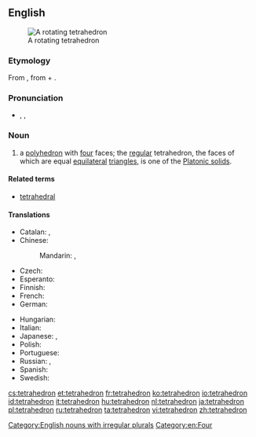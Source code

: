 ==English==
{{wikipedia}}
[[Image:120px-Tetrahedron-slowturn.gif|thumb|A rotating tetrahedron]]

===Etymology===
From {{etyl|grc}} {{term|τετράεδρον|tr=tetraedron|sc=polytonic||triangle-based pyramid}}, from {{term|τετράς|tr=tetras|sc=polytonic||four}} + {{term|ἕδρα|tr=hedra|sc=Grek||seat}}.

===Pronunciation===
* {{enPR|tĕtrəhē'drən}}, {{IPA|/tɛtrəˈhiːdrən/}}, {{X-SAMPA|/tE.tr@."hi.dr@n/}}

===Noun===
{{en-noun|pl2=tetrahedra}}

# {{geometry}} a [[polyhedron]] with [[four]] faces; the [[regular]] tetrahedron, the faces of which are equal [[equilateral]] [[triangle]]s, is one of the [[Platonic solid]]s.

====Related terms====
* [[tetrahedral]]

====Translations====
{{trans-top|polyhedron}}
* Catalan: {{t|ca|tetràedre|m}}, {{t|ca|tetraedre|m}}
* Chinese:
*: Mandarin: {{t|zh|四面體|sc=Hani}}, {{t|zh|四面体|tr=sìmiàntǐ|sc=Hani}}
* Czech: {{t+|cs|čtyřstěn|m}}
* Esperanto: {{t-|eo|kvaredro|xs=Esperanto}}
* Finnish: {{t-|fi|tetraedri}}
* French: {{t+|fr|tétraèdre|m}}
* German: {{t-|de|Tetraeder|n}}
{{trans-mid}}
* Hungarian: {{t+|hu|tetraéder}}
* Italian: {{t+|it|tetraedro|m}}
* Japanese: {{t|ja|四面体|tr=shimentai}}, {{t|ja|三角錐|tr=sankakusui}}
* Polish: {{t|pl|czworościan|m}}
* Portuguese: {{t+|pt|tetraedro|m}}
* Russian: {{t+|ru|тетраэдр|m|tr=tetráedr}}, {{t|ru|четырёхгранник|m|tr=četyrjóxgránnik|sc=Cyrl}}
* Spanish: {{t+|es|tetraedro|m}}
* Swedish: {{t+|sv|tetraeder|c}}
{{trans-bottom}}

[[Category:English nouns with irregular plurals]]
[[Category:en:Four]]

[[cs:tetrahedron]]
[[et:tetrahedron]]
[[fr:tetrahedron]]
[[ko:tetrahedron]]
[[io:tetrahedron]]
[[id:tetrahedron]]
[[it:tetrahedron]]
[[hu:tetrahedron]]
[[nl:tetrahedron]]
[[ja:tetrahedron]]
[[pl:tetrahedron]]
[[ru:tetrahedron]]
[[ta:tetrahedron]]
[[vi:tetrahedron]]
[[zh:tetrahedron]]